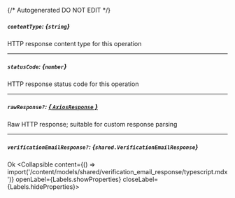 {/* Autogenerated DO NOT EDIT  */}

##### `contentType`: *{`string`}*
HTTP response content type for this operation

---
##### `statusCode`: *{`number`}*
HTTP response status code for this operation

---
##### `rawResponse?`: [*{ `AxiosResponse` }*](https://axios-http.com/docs/res_schema)
Raw HTTP response; suitable for custom response parsing

---
##### `verificationEmailResponse?`: *{`shared.VerificationEmailResponse`}*
Ok
<Collapsible content={() => import('/content/models/shared/verification_email_response/typescript.mdx')} openLabel={Labels.showProperties} closeLabel={Labels.hideProperties}>
</Collapsible>



